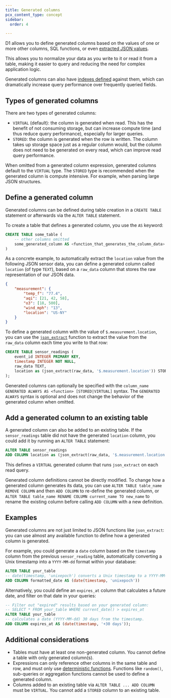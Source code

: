 ```yaml
---
title: Generated columns
pcx_content_type: concept
sidebar:
  order: 4

---
```


D1 allows you to define generated columns based on the values of one or more other columns, SQL functions, or even [extracted JSON values](/d1/build-with-d1/query-json/).

This allows you to normalize your data as you write to it or read it from a table, making it easier to query and reducing the need for complex application logic.

Generated columns can also have [indexes defined](/d1/build-with-d1/use-indexes/) against them, which can dramatically increase query performance over frequently queried fields.

## Types of generated columns

There are two types of generated columns:

* `VIRTUAL` (default): the column is generated when read. This has the benefit of not consuming storage, but can increase compute time (and thus reduce query performance), especially for larger queries.
* `STORED`: the column is generated when the row is written. The column takes up storage space just as a regular column would, but the column does not need to be generated on every read, which can improve read query performance.

When omitted from a generated column expression, generated columns default to the `VIRTUAL` type. The `STORED` type is recommended when the generated column is compute intensive. For example, when parsing large JSON structures.

## Define a generated column

Generated columns can be defined during table creation in a `CREATE TABLE` statement or afterwards via the `ALTER TABLE` statement.

To create a table that defines a generated column, you use the `AS` keyword:

```sql
CREATE TABLE some_table (
    -- other columns omitted
    some_generated_column AS <function_that_generates_the_column_data>
)
```

As a concrete example, to automatically extract the `location` value from the following JSON sensor data, you can define a generated column called `location` (of type `TEXT`), based on a `raw_data` column that stores the raw representation of our JSON data.

```json
{
    "measurement": {
        "temp_f": "77.4",
        "aqi": [21, 42, 58],
        "o3": [18, 500],
        "wind_mph": "13",
        "location": "US-NY"
    }
}
```

To define a generated column with the value of `$.measurement.location`, you can use the [`json_extract`](/d1/build-with-d1/query-json/#extract-values) function to extract the value from the `raw_data` column each time you write to that row:

```sql
CREATE TABLE sensor_readings (
    event_id INTEGER PRIMARY KEY,
    timestamp INTEGER NOT NULL,
    raw_data TEXT,
    location as (json_extract(raw_data, '$.measurement.location')) STORED
);
```

Generated columns can optionally be specified with the `column_name GENERATED ALWAYS AS <function> [STORED|VIRTUAL]` syntax. The `GENERATED ALWAYS` syntax is optional and does not change the behavior of the generated column when omitted.

## Add a generated column to an existing table

A generated column can also be added to an existing table. If the `sensor_readings` table did not have the generated `location` column, you could add it by running an `ALTER TABLE` statement:

```sql
ALTER TABLE sensor_readings
ADD COLUMN location as (json_extract(raw_data, '$.measurement.location'));
```

This defines a `VIRTUAL` generated column that runs `json_extract` on each read query.

Generated column definitions cannot be directly modified. To change how a generated column generates its data, you can use `ALTER TABLE table_name REMOVE COLUMN` and then `ADD COLUMN` to re-define the generated column, or `ALTER TABLE table_name RENAME COLUMN current_name TO new_name` to rename the existing column before calling `ADD COLUMN` with a new definition.

## Examples

Generated columns are not just limited to JSON functions like `json_extract`: you can use almost any available function to define how a generated column is generated.

For example, you could generate a `date` column based on the `timestamp` column from the previous `sensor_reading` table, automatically converting a Unix timestamp into a `YYYY-MM-dd` format within your database:

```sql
ALTER TABLE your_table
-- date(timestamp, 'unixepoch') converts a Unix timestamp to a YYYY-MM-dd formatted date
ADD COLUMN formatted_date AS (date(timestamp, 'unixepoch'))
```

Alternatively, you could define an `expires_at` column that calculates a future date, and filter on that date in your queries:

```sql
-- Filter out "expired" results based on your generated column:
-- SELECT * FROM your_table WHERE current_date() > expires_at
ALTER TABLE your_table
-- calculates a date (YYYY-MM-dd) 30 days from the timestamp.
ADD COLUMN expires_at AS (date(timestamp, '+30 days'));
```

## Additional considerations

* Tables must have at least one non-generated column. You cannot define a table with only generated column(s).
* Expressions can only reference other columns in the same table and row, and must only use [deterministic functions](https://www.sqlite.org/deterministic.html). Functions like `random()`, sub-queries or aggregation functions cannot be used to define a generated column.
* Columns added to an existing table via `ALTER TABLE ... ADD COLUMN` must be `VIRTUAL`. You cannot add a `STORED` column to an existing table.
